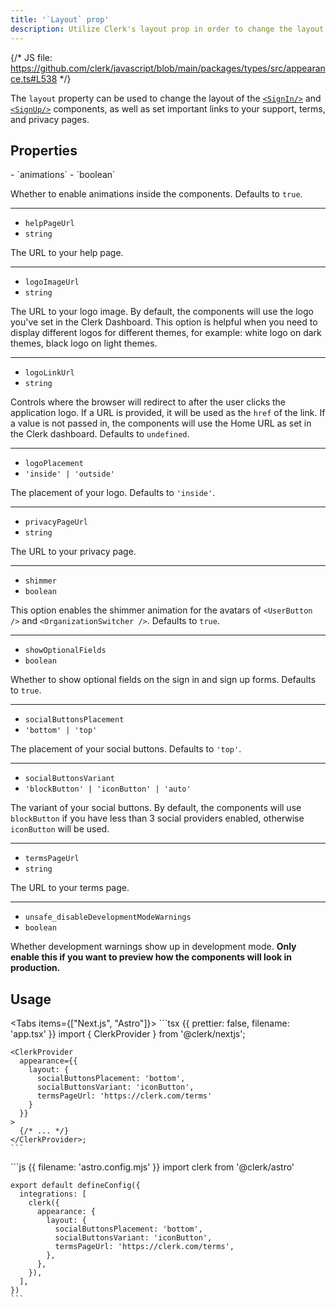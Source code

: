 ```yaml
---
title: '`Layout` prop'
description: Utilize Clerk's layout prop in order to change the layout of the <SignIn /> and <SignUp /> components, as well as set important links to your support, terms and privacy pages.
---
```


{/* JS file: https://github.com/clerk/javascript/blob/main/packages/types/src/appearance.ts#L538 */}

The `layout` property can be used to change the layout of the [`<SignIn/>`](/docs/components/authentication/sign-in) and [`<SignUp/>`](/docs/components/authentication/sign-up) components, as well as set important links to your support, terms, and privacy pages.

## Properties

<Properties>
  - `animations`
  - `boolean`

  Whether to enable animations inside the components. Defaults to `true`.

  ---

  - `helpPageUrl`
  - `string`

  The URL to your help page.

  ---

  - `logoImageUrl`
  - `string`

  The URL to your logo image. By default, the components will use the logo you've set in the Clerk Dashboard. This option is helpful when you need to display different logos for different themes, for example: white logo on dark themes, black logo on light themes.

  ---

  - `logoLinkUrl`
  - `string`

  Controls where the browser will redirect to after the user clicks the application logo. If a URL is provided, it will be used as the `href` of the link. If a value is not passed in, the components will use the Home URL as set in the Clerk dashboard. Defaults to `undefined`.

  ---

  - `logoPlacement`
  - `'inside' | 'outside'`

  The placement of your logo. Defaults to `'inside'`.

  ---

  - `privacyPageUrl`
  - `string`

  The URL to your privacy page.

  ---

  - `shimmer`
  - `boolean`

  This option enables the shimmer animation for the avatars of `<UserButton />` and `<OrganizationSwitcher />`. Defaults to `true`.

  ---

  - `showOptionalFields`
  - `boolean`

  Whether to show optional fields on the sign in and sign up forms. Defaults to `true`.

  ---

  - `socialButtonsPlacement`
  - `'bottom' | 'top'`

  The placement of your social buttons. Defaults to `'top'`.

  ---

  - `socialButtonsVariant`
  - `'blockButton' | 'iconButton' | 'auto'`

  The variant of your social buttons. By default, the components will use `blockButton` if you have less than 3 social providers enabled, otherwise `iconButton` will be used.

  ---

  - `termsPageUrl`
  - `string`

  The URL to your terms page.

  ---

  - `unsafe_disableDevelopmentModeWarnings`
  - `boolean`

  Whether development warnings show up in development mode. **Only enable this if you want to preview how the components will look in production.**
</Properties>

## Usage

<Tabs items={["Next.js", "Astro"]}>
  <Tab>
    ```tsx {{ prettier: false, filename: 'app.tsx' }}
    import { ClerkProvider } from '@clerk/nextjs';

    <ClerkProvider
      appearance={{
        layout: {
          socialButtonsPlacement: 'bottom',
          socialButtonsVariant: 'iconButton',
          termsPageUrl: 'https://clerk.com/terms'
        }
      }}
    >
      {/* ... */}
    </ClerkProvider>;
    ```
  </Tab>

  <Tab>
    ```js {{ filename: 'astro.config.mjs' }}
    import clerk from '@clerk/astro'

    export default defineConfig({
      integrations: [
        clerk({
          appearance: {
            layout: {
              socialButtonsPlacement: 'bottom',
              socialButtonsVariant: 'iconButton',
              termsPageUrl: 'https://clerk.com/terms',
            },
          },
        }),
      ],
    })
    ```
  </Tab>
</Tabs>
